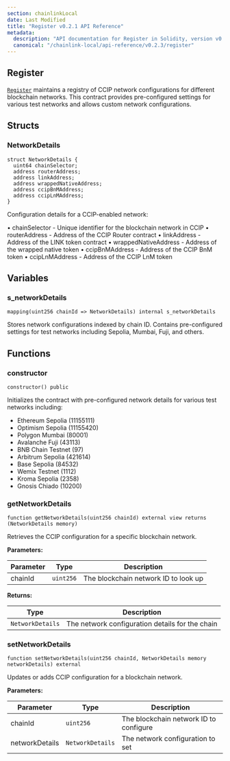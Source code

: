 ```yaml
---
section: chainlinkLocal
date: Last Modified
title: "Register v0.2.1 API Reference"
metadata:
  description: "API documentation for Register in Solidity, version v0.2.1."
  canonical: "/chainlink-local/api-reference/v0.2.3/register"
---
```



<Common callout="importPackage021" />

## Register

[`Register`](https://github.com/smartcontractkit/chainlink-local/blob/ba1f4636e657f161df634379a5057a5a394e2fbb/src/ccip/Register.sol) maintains a registry of CCIP network configurations for different blockchain networks. This contract provides pre-configured settings for various test networks and allows custom network configurations.

## Structs

### NetworkDetails

```solidity
struct NetworkDetails {
  uint64 chainSelector;
  address routerAddress;
  address linkAddress;
  address wrappedNativeAddress;
  address ccipBnMAddress;
  address ccipLnMAddress;
}
```

Configuration details for a CCIP-enabled network:

• chainSelector - Unique identifier for the blockchain network in CCIP
• routerAddress - Address of the CCIP Router contract
• linkAddress - Address of the LINK token contract
• wrappedNativeAddress - Address of the wrapped native token
• ccipBnMAddress - Address of the CCIP BnM token
• ccipLnMAddress - Address of the CCIP LnM token

## Variables

### s_networkDetails

```solidity
mapping(uint256 chainId => NetworkDetails) internal s_networkDetails
```

Stores network configurations indexed by chain ID. Contains pre-configured settings for test networks including Sepolia, Mumbai, Fuji, and others.

## Functions

### constructor

```solidity
constructor() public
```

Initializes the contract with pre-configured network details for various test networks including:

- Ethereum Sepolia (11155111)
- Optimism Sepolia (11155420)
- Polygon Mumbai (80001)
- Avalanche Fuji (43113)
- BNB Chain Testnet (97)
- Arbitrum Sepolia (421614)
- Base Sepolia (84532)
- Wemix Testnet (1112)
- Kroma Sepolia (2358)
- Gnosis Chiado (10200)

### getNetworkDetails

```solidity
function getNetworkDetails(uint256 chainId) external view returns (NetworkDetails memory)
```

Retrieves the CCIP configuration for a specific blockchain network.

**Parameters:**

| Parameter | Type      | Description                          |
| --------- | --------- | ------------------------------------ |
| chainId   | `uint256` | The blockchain network ID to look up |

**Returns:**

| Type             | Description                                     |
| ---------------- | ----------------------------------------------- |
| `NetworkDetails` | The network configuration details for the chain |

### setNetworkDetails

```solidity
function setNetworkDetails(uint256 chainId, NetworkDetails memory networkDetails) external
```

Updates or adds CCIP configuration for a blockchain network.

**Parameters:**

| Parameter      | Type             | Description                            |
| -------------- | ---------------- | -------------------------------------- |
| chainId        | `uint256`        | The blockchain network ID to configure |
| networkDetails | `NetworkDetails` | The network configuration to set       |
